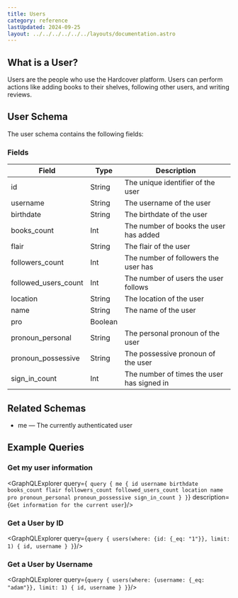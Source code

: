 ```yaml
---
title: Users
category: reference
lastUpdated: 2024-09-25
layout: ../../../../../../layouts/documentation.astro
---
```



## What is a User?

Users are the people who use the Hardcover platform.
Users can perform actions like adding books to their shelves, following other users, and writing reviews.

## User Schema

The user schema contains the following fields:

### Fields

<table>
    <thead>
    <tr>
        <th>Field</th>
        <th>Type</th>
        <th>Description</th>
    </tr>
    </thead>
    <tbody>
    <tr>
        <td>id</td>
        <td>String</td>
        <td>The unique identifier of the user</td>
    </tr>
    <tr>
        <td>username</td>
        <td>String</td>
        <td>The username of the user</td>
    </tr>
    <tr>
        <td>birthdate</td>
        <td>String</td>
        <td>The birthdate of the user</td>
    </tr>
    <tr>
        <td>books_count</td>
        <td>Int</td>
        <td>The number of books the user has added</td>
    </tr>
    <tr>
        <td>flair</td>
        <td>String</td>
        <td>The flair of the user</td>
    </tr>
    <tr>
        <td>followers_count</td>
        <td>Int</td>
        <td>The number of followers the user has</td>
    </tr>
    <tr>
        <td>followed_users_count</td>
        <td>Int</td>
        <td>The number of users the user follows</td>
    </tr>
    <tr>
        <td>location</td>
        <td>String</td>
        <td>The location of the user</td>
    </tr>
    <tr>
        <td>name</td>
        <td>String</td>
        <td>The name of the user</td>
    </tr>
    <tr>
        <td>pro</td>
        <td>Boolean</td>
        <td></td>
    </tr>
    <tr>
        <td>pronoun_personal</td>
        <td>String</td>
        <td>The personal pronoun of the user</td>
    </tr>
    <tr>
        <td>pronoun_possessive</td>
        <td>String</td>
        <td>The possessive pronoun of the user</td>
    </tr>
    <tr>
        <td>sign_in_count</td>
        <td>Int</td>
        <td>The number of times the user has signed in</td>
    </tr>
    </tbody>
</table>

## Related Schemas

- me &mdash; The currently authenticated user

## Example Queries

### Get my user information
<GraphQLExplorer query={`
query {
      me {
            id
            username
            birthdate
            books_count
            flair
            followers_count
            followed_users_count
            location
            name
            pro
            pronoun_personal
            pronoun_possessive
            sign_in_count
      }
}`} description={`Get information for the current user`}/>

### Get a User by ID

<GraphQLExplorer query={`
query {
    users(where: {id: {_eq: "1"}}, limit: 1) {
        id,
        username
    }
}
`}/>

### Get a User by Username

<GraphQLExplorer query={`
query {
    users(where: {username: {_eq: "adam"}}, limit: 1) {
        id,
        username
    }
}
`}/>

